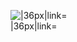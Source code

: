 [[File:GreenGunDP.png|{{{caption|High-angle Gun}}}|36px|link={{{link|List_of_High-angle_Guns_by_stats}}}]]